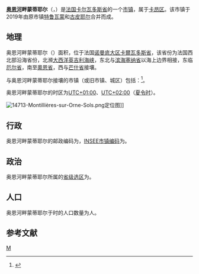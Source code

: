 {{noteTA|G1=法国地名}}
{{Infobox French commune
|name                   = 奥恩河畔蒙蒂耶尔
|native name            = Montillières-sur-Orne
|arrondissement         = [[卡昂区|卡昂区]]
}}
'''[[奥恩河|奥恩河]]畔蒙蒂耶尔'''（{{lang-fr|Montillières-sur-Orne}}，{{IPA-fr|mɔ̃tijɛʁ syʁ ɔʁn}}）是[[法国|法国]][[卡尔瓦多斯省|卡尔瓦多斯省]]的一个[[市镇_(法国)|市镇]]，属于[[卡昂区|卡昂区]]。该市镇于2019年由原市镇[[特鲁瓦蒙|特鲁瓦蒙]]和[[古皮耶尔_(卡尔瓦多斯省)|古皮耶尔]]合并而成。

== 地理 ==
奥恩河畔蒙蒂耶尔（{{wikidata|property|linked|P625}}）面积{{wikidata|properties|P2046}}，位于法国[[诺曼底大区|诺曼底大区]][[卡爾瓦多斯省|卡爾瓦多斯省]]，该省份为法国西北部沿海省份，北濒[[大西洋|大西洋]][[英吉利海峡|英吉利海峡]]，东北与[[滨海塞纳省|滨海塞纳省]]以海上边界相接，东临[[厄尔省|厄尔省]]，南至[[奧恩省|奧恩省]]，西与[[芒什省|芒什省]]接壤。

与奥恩河畔蒙蒂耶尔接壤的市镇（或旧市镇、城区）包括：{{Wikidata|properties|linked|P47}}<ref name="geo">{{Cite web|url=https://www.geoportail.gouv.fr/carte|title=Carte|accessdate=2020-03-22|author=Géoportail|language=fr|publisher=Géoportail|archive-date=2017-01-29|archive-url=https://web.archive.org/web/20170129154129/https://www.geoportail.gouv.fr/carte/|dead-url=no}}</ref>。

奥恩河畔蒙蒂耶尔的时区为[[UTC+01:00|UTC+01:00]]、[[UTC+02:00|UTC+02:00]]（[[夏时制|夏令时]]）。

[[File:14713-Montillières-sur-Orne-Sols.png|thumb]]定位图]]{{Clear|left}}
== 行政 ==
奥恩河畔蒙蒂耶尔的邮政编码为{{wikidata|properties|P281}}，[[法国国家统计与经济研究所|INSEE市镇编码]]为{{wikidata|properties|P374}}。

== 政治 ==
奥恩河畔蒙蒂耶尔所属的[[縣_(法國)|省级选区]]为{{WikidataLink|{{wikidata|properties|raw|best||P7938}}}}。

== 人口 ==
奥恩河畔蒙蒂耶尔于{{wikidata|qualifier|P1082|P585}}时的人口数量为{{wikidata|property|raw|P1082}}人。

== 参考文献 ==
{{Reflist}}

{{卡尔瓦多斯省市镇}}
[[Category:卡尔瓦多斯省市镇|M]]